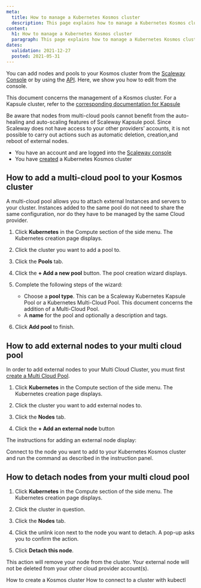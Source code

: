 ```yaml
---
meta:
  title: How to manage a Kubernetes Kosmos cluster
  description: This page explains how to manage a Kubernetes Kosmos cluster
content:
  h1: How to manage a Kubernetes Kosmos cluster
  paragraph: This page explains how to manage a Kubernetes Kosmos cluster
dates:
  validation: 2021-12-27
  posted: 2021-05-31
---
```


You can add nodes and pools to your Kosmos cluster from the [Scaleway Console](https://console.scaleway.com) or by using the [API](https://developers.scaleway.com/en/). Here, we show you how to edit from the console.

<Message type="note">

  This document concerns the management of a Kosmos cluster. For a Kapsule cluster, refer to the [corresponding documentation for Kapsule](/compute/kubernetes/how-to/edit-cluster)

</Message>

<Message type="important">

  Be aware that nodes from multi-cloud pools cannot benefit from the auto-healing and auto-scaling features of Scaleway Kapsule pool. Since Scaleway does not have access to your other providers’ accounts, it is not possible to carry out actions such as automatic deletion, creation,and reboot of external nodes.

</Message>

<Message type="requirement">

  - You have an account and are logged into the [Scaleway console](https://console.scaleway.com) 
  - You have [created](/compute/kubernetes/how-to/create-cluster) a Kubernetes Kosmos cluster

</Message>

## How to add a multi-cloud pool to your Kosmos cluster 

A multi-cloud pool allows you to attach external Instances and servers to your cluster. Instances added to the same pool do not need to share the same configuration, nor do they have to be managed by the same Cloud provider. 

1. Click **Kubernetes** in the Compute section of the side menu. The Kubernetes creation page displays.

2. Click the cluster you want to add a pool to.

3. Click the **Pools** tab.

4. Click the **+ Add a new pool** button. The pool creation wizard displays.

5. Complete the following steps of the wizard:

    * Choose a **pool type**. This can be a Scaleway Kubernetes Kapsule Pool or a Kubernetes Multi-Cloud Pool. This document concerns the addition of a Multi-Cloud Pool.
        <Lightbox src="assets/scaleway-choose-pool-type.webp" alt="" />
    * A **name** for the pool and optionally a description and tags.

6. Click **Add pool** to finish.

## How to add external nodes to your multi cloud pool

In order to add external nodes to your Multi Cloud Cluster, you must first [create a Multi Cloud Pool](#how-to-add-a-multi-cloud-pool-to-your-kosmos-cluster).

1. Click **Kubernetes** in the Compute section of the side menu. The Kubernetes creation page displays.

2. Click the cluster you want to add external nodes to.

3. Click the **Nodes** tab.

4. Click the **+ Add an external node** button

  The instructions for adding an external node display:

  <Lightbox src="assets/scaleway-add-external-node-instr.webp" alt="" />

Connect to the node you want to add to your Kubernetes Kosmos cluster and run the command as described in the instruction panel.

## How to detach nodes from your multi cloud pool

1. Click **Kubernetes** in the Compute section of the side menu. The Kubernetes creation page displays.

2. Click the cluster in question.

3. Click the **Nodes** tab.

4. Click the unlink icon next to the node you want to detach. A pop-up asks you to confirm the action.

5. Click **Detach this node**.

  <Message type="note">
  
  This action will remove your node from the cluster. Your external node will not be deleted from your other cloud provider account(s).

  </Message>

<Navigation title="See Also">
  <PreviousButton to="/compute/kubernetes/how-to/create-kosmos-cluster/">How to create a Kosmos cluster</PreviousButton>
  <NextButton to="/compute/kubernetes/how-to/connect-cluster-kubectl/">How to connect to a cluster with kubectl</NextButton>
</Navigation>
